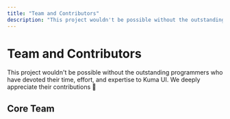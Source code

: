 ```yaml
---
title: "Team and Contributors"
description: "This project wouldn't be possible without the outstanding programmers who have devoted their time, effort, and expertise to Kuma UI. We deeply appreciate their contributions."
---
```



# Team and Contributors

This project wouldn't be possible without the outstanding programmers who have devoted their time, effort, and expertise to Kuma UI. We deeply appreciate their contributions 🍑

## Core Team

<Profile
  img="/poteboy.jpeg"
  name="poteboy"
  description=""
  github="https://github.com/poteboy/"
  twitter="https://twitter.com/_poteboy_"
/>

<Profile
  img="/naritomi.jpeg"
  name="Taishi Naritomi"
  description=""
  github="https://github.com/TaishiNaritomi"
  twitter="https://twitter.com/TaishiNaritomi"
/>

<Profile
  img="/kotaro.jpeg"
  name="Kotaro Sugawara"
  description=""
  github="https://github.com/kotarella1110"
  twitter="https://twitter.com/kotarella1110"
/>

<Profile
  img="/yuku.jpeg"
  name="Yuku Kotani"
  description=""
  github="https://github.com/yukukotani"
  twitter="https://twitter.com/yukukotani"
/>
